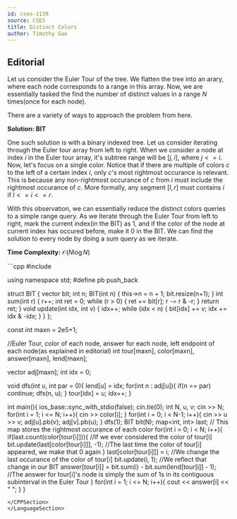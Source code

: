 ```yaml
---
id: cses-1139
source: CSES
title: Distinct Colors
author: Timothy Gao
---
```


## Editorial

Let us consider the Euler Tour of the tree. We flatten the tree into an arary, where each node corresponds to a range 
in this array. Now, we are essentially tasked the find the number of distinct values in a range $N$ times(once for each node).

There are a variety of ways to approach the problem from here.

**Solution: BIT**

One such solution is with a binary indexed tree. Let us consider iterating through the Euler tour array from left to right. 
When we consider a node at index $i$ in the Euler tour array, it's subtree range will be $[j, i]$, where $j<=i$.
Now, let's focus on a single color. Notice that if there are multiple of colors $c$ to the left of a certain index $i$,
only $c$'s most rightmost occurance is relevant. This is because any non-rightmost occurance of $c$
from $i$ must include the rightmost occurance of $c$. More formally, 
any segment $[l, r]$ must contains $i$ if $l <= i <= r$. 

With this observation, we can essentially reduce the distinct colors queries to a simple range query. As we iterate
 through the Euler Tour from left to right, mark the current index(in the BIT) as 1, and if the color of the node at current index 
has occured before, make it 0 in the BIT. We can find the solution to every node by doing a sum query
 as we iterate.

**Time Complexity:** $\mathcal O(N\log N)$

<LanguageSection>
<CPPSection>
```cpp
#include <bits/stdc++.h>
 
using namespace std;
#define pb push_back

struct BIT {
		vector<int> bit;
		int n;
		BIT(int n) {
				this->n = n + 1;
				bit.resize(n+1);
		}
		int sum(int r) {
				r++;
				int ret = 0;
				while (r > 0) {
						ret += bit[r];
						r -= r & -r;
				}
				return ret;
		}
		void update(int idx, int v) {
				idx++;
				while (idx < n) {
						bit[idx] += v;
						idx += idx & -idx;
				}
		}
};

const int maxn = 2e5+1;

//Euler Tour, color of each node, answer for each node, left endpoint of each node(as explained in editorial)
int tour[maxn], color[maxn], answer[maxn], lend[maxn];

vector<int> adj[maxn];
int idx = 0;

void dfs(int u, int par = 0){
	lend[u] = idx;
	for(int n : adj[u]){
		if(n == par) continue;
		dfs(n, u);
	}
	tour[idx] = u; idx++;
}

int main(){
	ios_base::sync_with_stdio(false); cin.tie(0);
	int N, u, v; cin >> N;
	for(int i = 1; i <= N; i++){
		cin >> color[i];
	}
	for(int i = 0; i < N-1; i++){
		cin >> u >> v;
		adj[u].pb(v);
		adj[v].pb(u);
	}
	dfs(1);
	BIT bit(N);
	map<int, int> last;
// This map stores the rightmost occurance of each color
	for(int i = 0; i < N; i++){
		if(last.count(color[tour[i]])){ //If we ever considered the color of tour[i]
			bit.update(last[color[tour[i]]], -1);
			//The last time the color of tour[i] appeared, we make that 0 again
		}
		last[color[tour[i]]] = i; //We change the last occurance of the color of tour[i]
		bit.update(i, 1); //We reflect that change in our BIT
		answer[tour[i]] = bit.sum(i) - bit.sum(lend[tour[i]] - 1);
		//The answer for tour[i]'s node is simply the sum of 1s in its contiguous subinterval in the Euler Tour
	}
	for(int i = 1; i <= N; i++){
		cout << answer[i] << " ";
	}
}
```
</CPPSection>
</LanguageSection>
